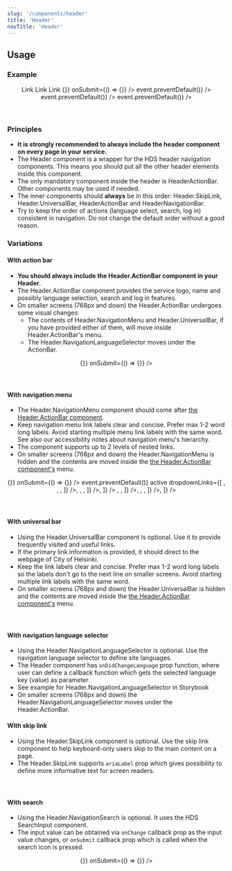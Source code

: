 ```yaml
---
slug: '/components/header'
title: 'Header'
navTitle: 'Header'
---
```




## Usage

### Example

<PlaygroundPreview>
  <Header>
    <Header.UniversalBar primaryLinkHref="#" primaryLinkText="Helsingin kaupunki">
      <Header.NavigationLink href="#">Link</Header.NavigationLink>
      <Header.NavigationLink href="#">Link</Header.NavigationLink>
      <Header.NavigationLink href="#">Link</Header.NavigationLink>
    </Header.UniversalBar>
    <Header.ActionBar
      title="Helsingin kaupunki"
      titleHref="https://hel.fi"
      logoAriaLabel="Service logo"
      logoHref="https://hel.fi"
      menuButtonAriaLabel="Menu"
    >
      <Header.NavigationLanguageSelector languages={[
        { label: 'Suomi', value: 'fi' },
        { label: 'Svenska', value: 'sv' },
        { label: 'English', value: 'en' },
      ]} />
      <Header.ActionBarItem fullWidth label="Haku" icon={IconSearch} id="action-bar-search">
        <Header.NavigationSearch label="Hae palvelusta" onChange={() => {}} onSubmit={() => {}} />
      </Header.ActionBarItem>
    </Header.ActionBar>
    <Header.NavigationMenu>
      <Header.NavigationLink
        href="#"
        label="Link 1"
        onClick={(event) => event.preventDefault()}
      />
      <Header.NavigationLink
        href="#"
        label="Link 2"
        onClick={(event) => event.preventDefault()}
      />
      <Header.NavigationLink
        href="#"
        label="Link 3"
        onClick={(event) => event.preventDefault()}
      />
    </Header.NavigationMenu>
  </Header>
</PlaygroundPreview>

### Principles

- **It is strongly recommended to always include the header component on every page in your service.**
- The Header component is a wrapper for the HDS header navigation components. This means you should put all the other header elements inside this component.
- The only mandatory component inside the header is HeaderActionBar. Other components may be used if needed.
- The inner components should **always** be in this order: Header.SkipLink, Header.UniversalBar, HeaderActionBar and HeaderNavigationBar.
- Try to keep the order of actions (language select, search, log in) consistent in navigation. Do not change the default order without a good reason.

### Variations

#### With action bar

- **You should always include the Header.ActionBar component in your Header**.
- The Header.ActionBar component provides the service logo, name and possibly language selection, search and log in features.
- On smaller screens (768px and down) the Header.ActionBar undergoes some visual changes:
  - The contents of Header.NavigationMenu and Header.UniversalBar, if you have provided either of them, will move inside Header.ActionBar's menu.
  - The Header.NavigationLanguageSelector moves under the ActionBar.
  
<PlaygroundPreview>
  <Header>
    <Header.ActionBar
      title="Helsingin kaupunki"
      titleHref="https://hel.fi"
      logoAriaLabel="Service logo"
      logoHref="https://hel.fi"
      menuButtonAriaLabel="Menu"
    >
      <Header.NavigationLanguageSelector languages={[
        { label: 'Suomi', value: 'fi' },
        { label: 'Svenska', value: 'sv' },
        { label: 'English', value: 'en' },
      ]} />
      <Header.ActionBarItem fullWidth label="Haku" icon={IconSearch} id="action-bar-search">
        <Header.NavigationSearch label="Hae palvelusta" onChange={() => {}} onSubmit={() => {}} />
      </Header.ActionBarItem>
    </Header.ActionBar>
  </Header>
</PlaygroundPreview>

#### With navigation menu
- The Header.NavigationMenu component should come after [the Header.ActionBar component](#with-action-bar).
- Keep navigation menu link labels clear and concise. Prefer max 1-2 word long labels. Avoid starting multiple menu link labels with the same word. See also our <InternalLink href="/components/header/accessibility">accessibility notes</InternalLink> about navigation menu's hierarchy.
- The component supports up to 2 levels of nested links. 
- On smaller screens (768px and down) the Header.NavigationMenu is hidden and the contents are moved inside the [the Header.ActionBar component's](#with-action-bar) menu.

<PlaygroundPreview>
  <Header>
    <Header.ActionBar
      title="Helsingin kaupunki"
      titleHref="https://hel.fi"
      logoAriaLabel="Service logo"
      logoHref="https://hel.fi"
      menuButtonAriaLabel="Menu"
    >
      <Header.NavigationLanguageSelector languages={[
        { label: 'Suomi', value: 'fi' },
        { label: 'Svenska', value: 'sv' },
        { label: 'English', value: 'en' },
      ]} />
      <Header.ActionBarItem fullWidth label="Haku" icon={IconSearch} id="action-bar-search">
        <Header.NavigationSearch label="Hae palvelusta" onChange={() => {}} onSubmit={() => {}} />
      </Header.ActionBarItem>
    </Header.ActionBar>
    <Header.NavigationMenu>
      <Header.NavigationLink
        href="#"
        label="Link 1"
        onClick={(event) => event.preventDefault()}
        active
        dropdownLinks={[
          <Header.NavigationLink
            href="#"
            label="Nested link 1"
            active
            dropdownLinks={[
              <Header.NavigationLink href="#" label="Deep link 1" />,
              <Header.NavigationLink href="#" label="Deep link 2" />,
              <Header.NavigationLink href="#" label="Deep link 3" />,
            ]}
          />,
          <Header.NavigationLink
            href="#"
            label="Nested link 2"
            dropdownLinks={[
              <Header.NavigationLink href="#" label="Deep link 1" />,
              <Header.NavigationLink href="#" label="Deep link 2" />,
            ]}
          />,
        ]}
      />
      <Header.NavigationLink
        href="#"
        label="Link 2"
        dropdownLinks={[
          <Header.NavigationLink
            href="#"
            label="Nested link 1"
            active
            dropdownLinks={[
              <Header.NavigationLink href="#" label="Deep link 1" />,
              <Header.NavigationLink href="#" label="Deep link 2" />,
            ]}
          />,
          <Header.NavigationLink
            href="#"
            label="Nested link 2"
            dropdownLinks={[
              <Header.NavigationLink href="#" label="Deep link 1" />,
              <Header.NavigationLink href="#" label="Deep link 2" />,
            ]}
          />,
        ]}
      />
      <Header.NavigationLink href="#" label="Link 3" />
    </Header.NavigationMenu>
  </Header>
</PlaygroundPreview>

#### With universal bar

- Using the Header.UniversalBar component is optional. Use it to provide frequently visited and useful links.
- If the primary link information is provided, it should direct to the webpage of City of Helsinki.
- Keep the link labels clear and concise. Prefer max 1-2 word long labels so the labels don't go to the next line on smaller screens. Avoid starting multiple link labels with the same word.
- On smaller screens (768px and down) the Header.UniversalBar is hidden and the contents are moved inside the [the Header.ActionBar component's](#with-action-bar) menu.

<PlaygroundPreview>
  <Header>
    <Header.UniversalBar primaryLinkHref="#" primaryLinkText="Helsingin kaupunki">
      <Header.NavigationLink href="#" label="F.A.Q" />
      <Header.NavigationLink href="#" label="User guide" />
    </Header.UniversalBar>
    <Header.ActionBar
      title="Helsingin kaupunki"
      titleHref="https://hel.fi"
      titleHref="https://hel.fi"
      logoAriaLabel="Service logo"
      logoHref="https://hel.fi"
      menuButtonAriaLabel="Menu"
    />
  </Header>
</PlaygroundPreview>

#### With navigation language selector

- Using the Header.NavigationLanguageSelector is optional. Use the navigation language selector to define site languages. 
- The Header component has `onDidChangeLanguage` prop function, where user can define a callback function which gets the selected language key (value) as parameter.
- See example for Header.NavigationLanguageSelector <Link openInNewTab openInNewTabAriaLabel="Opens in a new tab" href="/storybook/react/?path=/story/components-header--minimal-with-localization">in Storybook</Link>
- On smaller screens (768px and down) the Header.NavigationLanguageSelector moves under the Header.ActionBar.

#### With skip link

- Using the Header.SkipLink component is optional. Use the skip link component to help keyboard-only users skip to the main content on a page.
- The Header.SkipLink supports `ariaLabel` prop which gives possibility to define more informative text for screen readers.

<PlaygroundPreview>
  <Header>
    <Header.SkipLink skipTo="#content" label="Skip To Content" />
    <Header.ActionBar
      title="Helsingin kaupunki"
      titleHref="https://hel.fi"
      logoAriaLabel="Service logo"
      logoHref="https://hel.fi"
      menuButtonAriaLabel="Menu"
    >
      <Header.NavigationLanguageSelector languages={[
        { label: 'Suomi', value: 'fi' },
        { label: 'Svenska', value: 'sv' },
        { label: 'English', value: 'en' },
      ]} />
    </Header.ActionBar>
  </Header>
</PlaygroundPreview>

#### With search
- Using the Header.NavigationSearch is optional. It uses the <InternalLink href="/components/search-input">HDS SearchInput component</InternalLink>.
- The input value can be obtained via `onChange` callback prop as the input value changes, or `onSubmit` callback prop which is called when the search icon is pressed.

<PlaygroundPreview>
  <Header>
    <Header.SkipLink skipTo="#content" label="Skip To Content" />
    <Header.ActionBar
      title="Helsingin kaupunki"
      titleHref="https://hel.fi"
      logoAriaLabel="Service logo"
      logoHref="https://hel.fi"
      menuButtonAriaLabel="Menu"
    >
      <Header.ActionBarItem fullWidth label="Haku" icon={IconSearch} id="action-bar-search">
        <Header.NavigationSearch label="Hae palvelusta" onChange={() => {}} onSubmit={() => {}} />
      </Header.ActionBarItem>
    </Header.ActionBar>
  </Header>
</PlaygroundPreview>